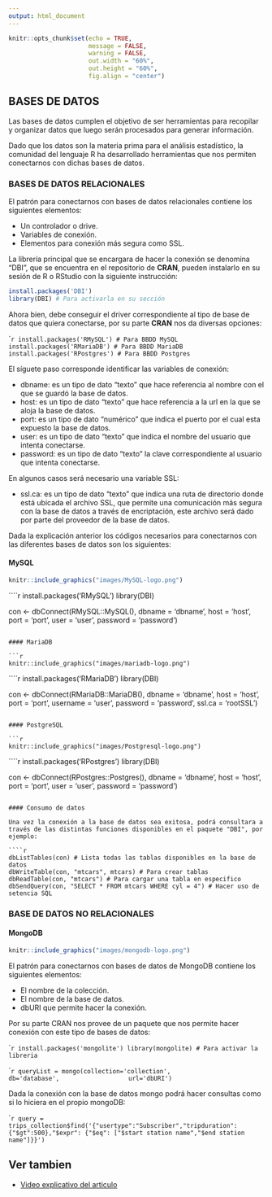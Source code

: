 ```yaml
---
output: html_document
---
```


<div class="my-post-main-container">

<!-- ################  CONFIGURACIONES ###################### -->

```r
knitr::opts_chunk$set(echo = TRUE,
                      message = FALSE,
                      warning = FALSE,
                      out.width = "60%",
                      out.height = "60%",
                      fig.align = "center")

```

## BASES DE DATOS

Las bases de datos cumplen el objetivo de ser herramientas para recopilar y organizar datos que luego serán procesados para generar información.

Dado que los datos son la materia prima para el análisis estadístico, la comunidad del lenguaje R ha desarrollado herramientas que nos permiten conectarnos con dichas bases de datos.

### BASES DE DATOS RELACIONALES

El patrón para conectarnos con bases de datos relacionales contiene los siguientes elementos:

- Un controlador o drive.
- Variables de conexión.
- Elementos para conexión más segura como SSL.

La librería principal que se encargara de hacer la conexión se denomina "DBI", que se encuentra en el repositorio de **CRAN**, pueden instalarlo en su sesión de R o RStudio con la siguiente instrucción:

```r
install.packages('DBI')
library(DBI) # Para activarla en su sección
```

Ahora bien, debe conseguir el driver correspondiente al tipo de base de datos que quiera conectarse, por su parte **CRAN** nos da diversas opciones:

````r
install.packages('RMySQL') # Para BBDD MySQL
install.packages('RMariaDB') # Para BBDD MariaDB
install.packages('RPostgres') # Para BBDD Postgres
```

El síguete paso corresponde identificar las variables de conexión:

- dbname: es un tipo de dato "texto" que hace referencia al nombre con el que se guardó la base de datos.
- host: es un tipo de dato "texto" que hace referencia a la url en la que se aloja la base de datos.
- port: es un tipo de dato "numérico" que indica el puerto por el cual esta expuesto la base de datos.
- user: es un tipo de dato "texto" que indica el nombre del usuario que intenta conectarse.
- password: es un tipo de dato "texto" la clave correspondiente al usuario que intenta conectarse.

En algunos casos será necesario una variable SSL:

- ssl.ca: es un tipo de dato "texto" que indica una ruta de directorio donde está ubicada el archivo SSL, que permite una comunicación más segura con la base de datos a través de encriptación, este archivo será dado por parte del proveedor de la base de datos.

Dada la explicación anterior los códigos necesarios para conectarnos con las diferentes bases de datos son los siguientes:

#### MySQL

```r
knitr::include_graphics("images/MySQL-logo.png")
```


````r
install.packages('RMySQL')
library(DBI)

con <- dbConnect(RMySQL::MySQL(),
                  dbname = 'dbname',
                  host = 'host',
                  port = 'port',
                  user = 'user',
                  password = 'password')
```

#### MariaDB

```r
knitr::include_graphics("images/mariadb-logo.png")
```

````r
install.packages('RMariaDB')
library(DBI)

con <- dbConnect(RMariaDB::MariaDB(),
                  dbname = 'dbname',
                  host = 'host',
                  port = 'port',
                  username = 'user',
                  password = 'password',
                  ssl.ca = 'rootSSL')
```

#### PostgreSQL

```r
knitr::include_graphics("images/Postgresql-logo.png")
```

````r
install.packages('RPostgres')
library(DBI)

con <- dbConnect(RPostgres::Postgres(),
                  dbname = 'dbname',
                  host = 'host',
                  port = 'port',
                  user = 'user',
                  password = 'password')
```

#### Consumo de datos

Una vez la conexión a la base de datos sea exitosa, podrá consultara a través de las distintas funciones disponibles en el paquete "DBI", por ejemplo:

````r
dbListTables(con) # Lista todas las tablas disponibles en la base de datos
dbWriteTable(con, "mtcars", mtcars) # Para crear tablas
dbReadTable(con, "mtcars") # Para cargar una tabla en especifico
dbSendQuery(con, "SELECT * FROM mtcars WHERE cyl = 4") # Hacer uso de setencia SQL
```

### BASE DE DATOS NO RELACIONALES

#### MongoDB

```r
knitr::include_graphics("images/mongodb-logo.png")
```

El patrón para conectarnos con bases de datos de MongoDB contiene los siguientes elementos:

- El nombre de la colección.
- El nombre de la base de datos.
- dbURI que permite hacer la conexión.

Por su parte CRAN nos provee de un paquete que nos permite hacer conexión con este tipo de bases de datos:

````r
install.packages('mongolite')
library(mongolite) # Para activar la libreria
```


````r
queryList = mongo(collection='collection',
                  db='database',
                  url='dbURI')
```

Dada la conexión con la base de datos mongo podrá hacer consultas como si lo hiciera en el propio mongoDB:

````r
query = trips_collection$find('{"usertype":"Subscriber","tripduration":{"$gt":500},"$expr": {"$eq": ["$start station name","$end station name"]}}')
```

## Ver tambien

- [Video explicativo del articulo](https://youtu.be/O1i3PJRlhBY)

</div>